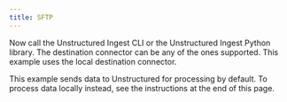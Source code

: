 ```yaml
---
title: SFTP
---
```



<SharedContentSFTP/>

Now call the Unstructured Ingest CLI or the Unstructured Ingest Python library. The destination connector can be any of the ones supported. This example uses the local destination connector.

This example sends data to Unstructured for processing by default. To process data locally instead, see the instructions at the end of this page.


<CodeGroup>
  <SFTPSh />
  <SFTPPyV2 />
</CodeGroup>


<SharedPartitionByAPIOSS/>